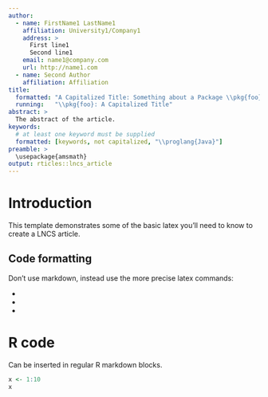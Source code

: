 ```yaml
---
author:
  - name: FirstName1 LastName1
    affiliation: University1/Company1
    address: >
      First line1
      Second line1
    email: name1@company.com
    url: http://name1.com
  - name: Second Author
    affiliation: Affiliation
title:
  formatted: "A Capitalized Title: Something about a Package \\pkg{foo}"
  running:   "\\pkg{foo}: A Capitalized Title"
abstract: >
  The abstract of the article.
keywords:
  # at least one keyword must be supplied
  formatted: [keywords, not capitalized, "\\proglang{Java}"]
preamble: >
  \usepackage{amsmath}
output: rticles::lncs_article
---
```


# Introduction

This template demonstrates some of the basic latex you'll need to know to create a LNCS article.

## Code formatting

Don't use markdown, instead use the more precise latex commands:

* \proglang{Java}
* \pkg{plyr}
* \code{print("abc")}

# R code

Can be inserted in regular R markdown blocks.

```r
x <- 1:10
x
```
